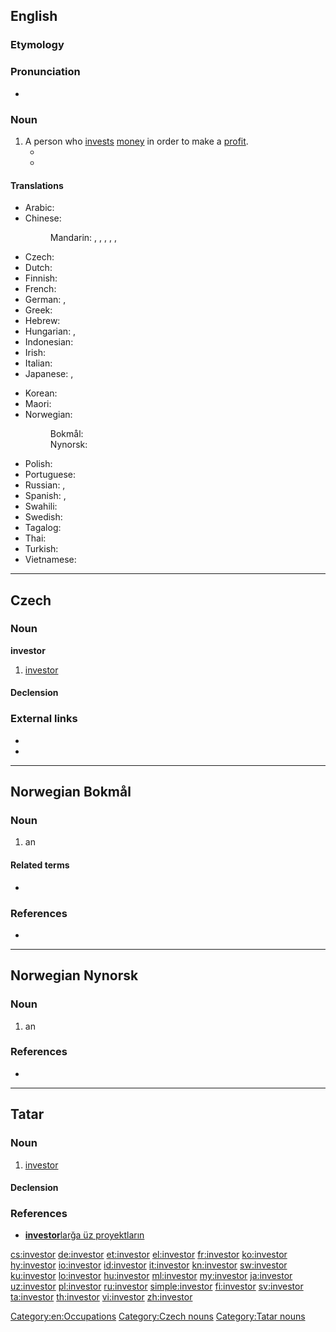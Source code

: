 {{also|Investor}}
==English==

===Etymology===
{{suffix|invest|or|lang=en}}

===Pronunciation===
* {{rhymes|ɛstə(r)|lang=en}}

===Noun===
{{en-noun}}

# A person who [[invest]]s [[money]] in order to make a [[profit]].
#* {{quote-book|year=1899|author={{w|Stephen Crane}}
|title=[[s:Twelve O'Clock|Twelve O'Clock]]|chapter=1
|passage=[…] (it was the town's humour to be always gassing of phantom '''investors''' who were likely to come any moment and pay a thousand prices for everything) &mdash; “[…]&nbsp;Them rich fellers, they don't make no bad breaks with their money.&nbsp;[&hellip;]”}}
#* {{quote-magazine|date=2013-06-21|author=[http://guardian.co.uk/profile/chico-harlan/ Chico Harlan]
|volume=189|issue=2|page=30|magazine={{w|The Guardian Weekly}}
|title=[http://www.guardian.co.uk/world/2013/jun/18/japan-solar-energy-fukushima-nuclear-renewable-abe Japan pockets the subsidy &hellip;]
|passage=Across Japan, technology companies and private '''investors''' are racing to install devices that until recently they had little interest in: solar panels. Massive solar parks are popping up as part of a rapid build-up that one developer likened to an "explosion."}}

====Translations====
{{trans-top|person who invests money in order to make a profit}}
* Arabic: {{t|ar|مُسْتَثْمِر|m}}
* Chinese:
*: Mandarin: {{t+|cmn|投資者|sc=Hani}}, {{t|cmn|投资者|tr=tóuzīzhě|sc=Hani}}, {{t+|cmn|投資家|sc=Hani}}, {{t|cmn|投资家|tr=tóuzījiā|sc=Hani}}, {{t+|cmn|投資人|sc=Hani}}, {{t|cmn|投资人|tr=tóuzīrén|sc=Hani}}
* Czech: {{t+|cs|investor|m}}
* Dutch: {{t+|nl|investeerder|m}}
* Finnish: {{t+|fi|sijoittaja}}
* French: {{t+|fr|investisseur}}
* German: {{t+|de|Investor|m}}, {{t+|de|Anleger|m}}
* Greek: {{t+|el|επενδυτής|m}}
* Hebrew: {{t|he|משקיע|m|tr=mashkia}}
* Hungarian: {{t+|hu|befektető}}, {{t|hu|beruházó}}
* Indonesian: {{t+|id|investor}}
* Irish: {{t|ga|fuilleamhóir|m}}
* Italian: {{t+|it|investitore|m}}
* Japanese: {{t|ja|投資家|tr=とうしか, tōshika}}, {{t|ja|出資者|tr=しゅっししゃ, shusshisha}}
{{trans-mid}}
* Korean: {{t+|ko|투자자|sc=Kore}}
* Maori: {{t|mi|kaiwhakangao}}
* Norwegian:
*: Bokmål: {{t|nb|investor|m}}
*: Nynorsk: {{t|nn|investor|m}}
* Polish: {{t+|pl|inwestor|m}}
* Portuguese: {{t+|pt|investidor|m}}
* Russian: {{t+|ru|инве́стор|m}}, {{t+|ru|вкла́дчик|m}}
* Spanish: {{qualifier|Latin America}} {{t|es|inversionista|m}}, {{qualifier|Argentina|Spain}} {{t|es|inversor|m}}
* Swahili: {{t+|sw|mwekezaji}}
* Swedish: {{t|sv|investerare}}
* Tagalog: {{t|tl|mamumuhunan}}
* Thai: {{t|th|ผู้ลงทุน|tr=pôo long tun}}
* Turkish: {{t+|tr|yatırımcı}}
* Vietnamese: {{t|vi|đầu tư|alt=người đầu tư}}
{{trans-bottom}}

[[Category:en:Occupations]]

----

==Czech==

===Noun===
'''investor''' {{g|m}}

# [[#English|investor]]

====Declension====
{{cs-decl-noun
|investor|investora|[[investoru]], [[investorovi]]|investora|investore|[[investoru]], [[investorovi]]|investorem
|investoři|investorů|investorům|investory|investoři|investorech|investory
}}

===External links===
* {{R:PSJC}}
* {{R:SSJC}}

[[Category:Czech nouns]]

----
==Norwegian Bokmål==
{{wikipedia|lang=no}}

===Noun===
{{nb-noun-m1}}

# an {{l|en|investor}}

====Related terms====
* {{l|nb|investere}}

===References===
* {{R:The Bokmål Dictionary}}

----
==Norwegian Nynorsk==

===Noun===
{{nn-noun-m1}}

# an {{l|en|investor}}

===References===
* {{R:The Nynorsk Dictionary}}

----
==Tatar==

===Noun===
{{tt-pos|noun|l}}

# [[investor#English|investor]]

====Declension====
{{tt-latin-noun|nıñ|ğa|nı|da|dan}}

===References===
* [http://www2.azatliq.org/news/local/tb/archives/2006/10/23.ASP#537891 '''investor'''larğa üz proyektların]

[[Category:Tatar nouns]]

[[cs:investor]]
[[de:investor]]
[[et:investor]]
[[el:investor]]
[[fr:investor]]
[[ko:investor]]
[[hy:investor]]
[[io:investor]]
[[id:investor]]
[[it:investor]]
[[kn:investor]]
[[sw:investor]]
[[ku:investor]]
[[lo:investor]]
[[hu:investor]]
[[ml:investor]]
[[my:investor]]
[[ja:investor]]
[[uz:investor]]
[[pl:investor]]
[[ru:investor]]
[[simple:investor]]
[[fi:investor]]
[[sv:investor]]
[[ta:investor]]
[[th:investor]]
[[vi:investor]]
[[zh:investor]]